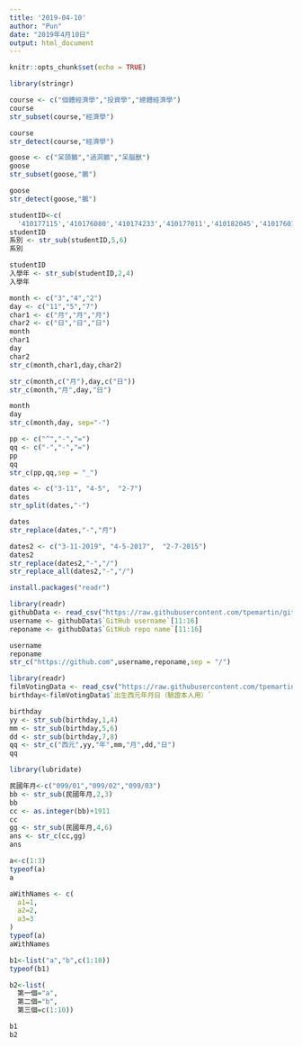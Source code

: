 ```yaml
---
title: '2019-04-10'
author: "Pun"
date: "2019年4月10日"
output: html_document
---
```


```r
knitr::opts_chunk$set(echo = TRUE)
```

```r
library(stringr)
```

```r
course <- c("個體經濟學","投資學","總體經濟學")
course
str_subset(course,"經濟學")
```

```r
course
str_detect(course,"經濟學")
```

```r
goose <- c("呆頭鵝","過洞鵝","呆腦獸")
goose
str_subset(goose,"鵝")
```

```r
goose
str_detect(goose,"鵝")
```

```r
studentID<-c(
  '410177115','410176080','410174233','410177011','410182045','410176014')
studentID
系別 <- str_sub(studentID,5,6)
系別
```

```r
studentID
入學年 <- str_sub(studentID,2,4)
入學年
```

```r
month <- c("3","4","2")
day <- c("11","5","7")
char1 <- c("月","月","月")
char2 <- c("日","日","日")
month
char1
day 
char2
str_c(month,char1,day,char2)
```

```r
str_c(month,c("月"),day,c("日"))
str_c(month,"月",day,"日")
```

```r
month
day
str_c(month,day, sep="-")
```

```r
pp <- c("^","-","=")
qq <- c("-","-","=")
pp
qq
str_c(pp,qq,sep = "_")
```

```r
dates <- c("3-11", "4-5",  "2-7")
dates
str_split(dates,"-")
```

```r
dates
str_replace(dates,"-","月")
```

```r
dates2 <- c("3-11-2019", "4-5-2017",  "2-7-2015")
dates2
str_replace(dates2,"-","/")
str_replace_all(dates2,"-","/")
```

```r
install.packages("readr")

```

```r
library(readr)
githubData <- read_csv("https://raw.githubusercontent.com/tpemartin/github-data/master/githubData.csv")
username <- githubData$`GitHub username`[11:16]
reponame <- githubData$`GitHub repo name`[11:16]
```

```r
username
reponame
str_c("https://github.com",username,reponame,sep = "/")
```

```r
library(readr)
filmVotingData <- read_csv("https://raw.githubusercontent.com/tpemartin/github-data/master/%E7%AC%AC%E4%B8%89%E5%B1%86%E7%B6%93%E6%BF%9F%E6%92%AD%E5%AE%A2%E7%AB%B6%E8%B3%BD%E5%8F%83%E8%B3%BD%E4%BD%9C%E5%93%81%E6%8A%95%E7%A5%A8%E7%B5%90%E6%9E%9C%E6%A8%A3%E6%9C%AC%20-%20Sheet1.csv")
birthday<-filmVotingData$`出生西元年月日（驗證本人用）`
```


```r
birthday
yy <- str_sub(birthday,1,4)
mm <- str_sub(birthday,5,6)
dd <- str_sub(birthday,7,8)
qq <- str_c("西元",yy,"年",mm,"月",dd,"日")
qq
```

```r
library(lubridate)

```

```r
民國年月<-c("099/01","099/02","099/03")
bb <- str_sub(民國年月,2,3)
bb
cc <- as.integer(bb)+1911
cc
gg <- str_sub(民國年月,4,6)
ans <- str_c(cc,gg)
ans
```

```r
a<-c(1:3)
typeof(a)
a
```

```r
aWithNames <- c(
  a1=1,
  a2=2,
  a3=3
)
typeof(a)
aWithNames
```

```r
b1<-list("a","b",c(1:10))
typeof(b1)

```

```r
b2<-list(
  第一個="a",
  第二個="b",
  第三個=c(1:10))

b1
b2
```





















